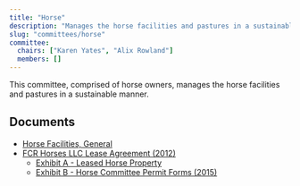 ```yaml
---
title: "Horse"
description: "Manages the horse facilities and pastures in a sustainable manner."
slug: "committees/horse"
committee:
  chairs: ["Karen Yates", "Alix Rowland"]
  members: []
---
```



<CommitteeMembers frontmatter={frontmatter} />

This committee, comprised of horse owners, manages the horse facilities and pastures in a sustainable manner.

## Documents

- [Horse Facilities, General](/uploads/2016/03/Horse-Facilities.pdf)
- [FCR Horses LLC Lease Agreement (2012)](/uploads/2016/03/FCR-Horses-LLC-Lease-Agreement-2012.pdf)
    - [Exhibit A - Leased Horse Property](/uploads/2022/02/Exhibit-A-Leased-Horse-Property.pdf)
    - [Exhibit B - Horse Committee Permit Forms (2015)](/uploads/2022/02/FCRHLLC-Permit-Forms-2015.pdf)


<FileHistory file="src/content/docs/committees/horse.mdx" />
